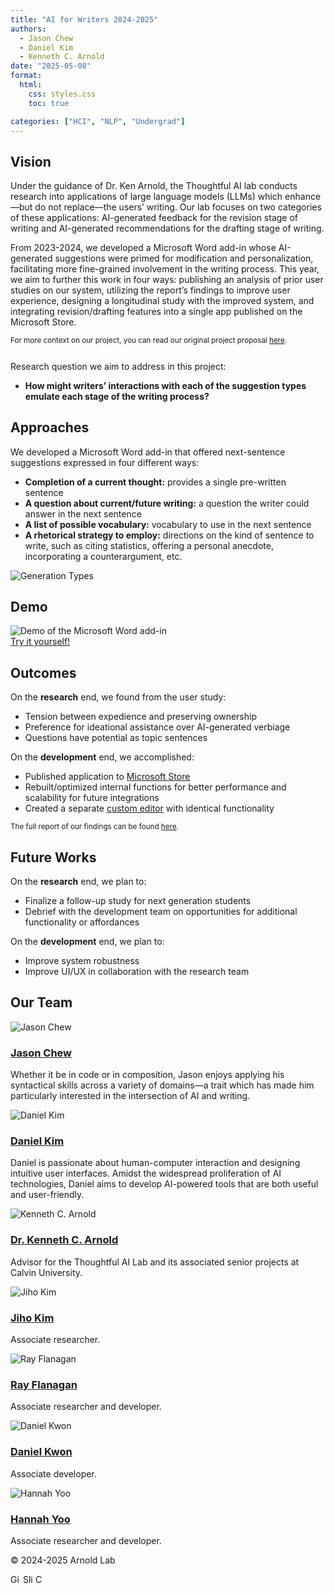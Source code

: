 ```yaml
---
title: "AI for Writers 2024-2025"
authors:
  - Jason Chew
  - Daniel Kim
  - Kenneth C. Arnold
date: "2025-05-08"
format:
  html:
    css: styles.css
    toc: true

categories: ["HCI", "NLP", "Undergrad"]
---
```


```{=html}
<!DOCTYPE html>
<html lang="en">

<head>
  <meta charset="UTF-8" />
  <meta name="viewport" content="width=device-width, initial-scale=1.0" />
  <link rel="stylesheet" href="styles.css" />
  <link rel="icon" href="./assets/logo_black.png" />

  <body>
    <article id="main-article">
      <section class="article-section">
        <h2>Vision</h2>
        <div class="flexrow vision-container">
          <div>
            <p>
              Under the guidance of Dr. Ken Arnold, the Thoughtful AI lab conducts research into applications of large language models (LLMs)
              which enhance—but do not replace—the users’ writing. Our lab focuses on two categories of these applications: AI-generated
              feedback for the revision stage of writing and AI-generated recommendations for the drafting stage of writing.
            </p>
            <p>
              From 2023-2024, we developed a Microsoft Word add-in whose AI-generated suggestions were primed for modification and personalization,
              facilitating more fine-grained involvement in the writing process. This year, we aim to further this work in four ways:
              publishing an analysis of prior user studies on our system, utilizing the report’s findings to improve user experience, designing a
              longitudinal study with the improved system, and integrating revision/drafting features into a single app published on the Microsoft
              Store.
            </p>
            <small>For more context on our project, you can read our original project proposal
              <a href="https://docs.google.com/document/d/1GRvUEJCl-vIJSgVMcpaj9J5lc-9hctZybwQeY807DjU/edit?usp=sharing"
                target="_blank" ref="noopener noreferrer"
              >here</a>.
            </small>
          </div>
        </div>
        <div class="desc-text" style="margin-top: 1.6rem;">
          <p>
            Research question we aim to address in this project:
          </p>
          <ul>
            <li class="question-desc">
              <strong>How might writers’ interactions with each of the suggestion types emulate each stage of the writing process?</strong>
            </li>
          </ul>
        </div>
      </section>

      <section class="article-section">
        <h2>Approaches</h2>
        <div>
          <div>
            <p>
              We developed a Microsoft Word add-in that offered next-sentence suggestions expressed in four different
              ways:
            </p>
            <ul>
              <li class="gtype-desc"><strong>Completion of a current thought:</strong> provides a single pre-written
                sentence</li>
              <li class="gtype-desc"><strong>A question about current/future writing:</strong> a question the writer could
                answer in the next sentence</li>
              <li class="gtype-desc"><strong>A list of possible vocabulary:</strong> vocabulary to use in the next sentence</li>
              <li class="gtype-desc"><strong>A rhetorical strategy to employ:</strong> directions on the kind of sentence
                to write, such as citing statistics, offering a personal anecdote, incorporating a counterargument, etc.</li>
            </ul>
          </div>
          <div class="gtype-img-container">
            <img class="gtype-img" src="./assets/Gtype_2024UI.png" alt="Generation Types" title="Four generation types" />
          </div>
        </div>
      </section>

      <section class="article-section">
        <h2>Demo</h2>
        <div class="previous-works">
          <img class="demo-img" src="./assets/word_demo.png" alt="Demo of the Microsoft Word add-in" title="Demo of the Microsoft Word add-in" />
          <div><a class="demo-button" href="https://app.thoughtful-ai.com/">Try it yourself!</a></div>
        </div>
      </section>

      <section class="article-section">
        <h2>Outcomes</h2>
          <div class="desc-text">
            <div class="desc-text">
          <p>On the <strong>research</strong> end, we found from the user study: </p>
            <ul class="flexcol">
              <li class="question-desc">Tension between expedience and preserving ownership</li>
              <li class="question-desc">Preference for ideational assistance over AI-generated verbiage</li>
              <li class="question-desc">Questions have potential as topic sentences</li>
            </ul>
          </div>
          <div class="desc-text">
            <p>On the <strong>development</strong> end, we accomplished: </p>
            <ul class="flexcol">
              <li class="question-desc">Published application to
                <a href="https://appsource.microsoft.com/en-us/product/office/WA200008131?tab=Overview" target="_blank" rel="noopener noreferrer">Microsoft Store</a>
              </li>
              <li class="question-desc">Rebuilt/optimized internal functions for better performance and scalability for future integrations</li>
              <li class="question-desc">Created a separate
                <a href="https://app.thoughtful-ai.com/editor.html" target="_blank" rel="noopener noreferrer">custom editor</a>
                with identical functionality</li>
            </ul>
          </div>
          <small>The full report of our findings can be found
            <a href="#"
              target="_blank" ref="noopener noreferrer"
            >here</a>.
          </small>
        </div>
      </section>

      <section class="article-section">
        <h2>Future Works</h2>
        <div class="desc-text">
        <p>On the <strong>research</strong> end, we plan to: </p>
          <ul class="flexcol">
            <li class="question-desc">Finalize a follow-up study for next generation students</li>
            <li class="question-desc">Debrief with the development team on opportunities for additional functionality or affordances</li>
          </ul>
        </div>
        <div class="desc-text">
          <p>On the <strong>development</strong> end, we plan to: </p>
          <ul class="flexcol">
            <li class="question-desc">Improve system robustness</li>
            <li class="question-desc">Improve UI/UX in collaboration with the research team</li>
          </ul>
        </div>
      </section>

      <section class="article-section flex">
        <h2>Our Team</h2>
        <div class="members-container">
          <div class="member">
            <div class="name-img">
              <img class="member-img" src="https://avatars.githubusercontent.com/u/107449866" alt="Jason Chew" />
              <a href="https://github.com/Geesing" target="_blank" ref="noopener noreferrer"><h3>Jason Chew</h3></a>
            </div>
            <p class="profile-desc">Whether it be in code or in composition, Jason enjoys applying his syntactical skills across
              a variety of domains—a trait which has made him particularly interested in the intersection of AI and writing.</p>
          </div>
          <div class="member">
            <div class="name-img">
              <img class="member-img" src="https://avatars.githubusercontent.com/u/95011871" alt="Daniel Kim" />
              <a href="https://github.com/Cobblestone5517" target="_blank" ref="noopener noreferrer"><h3>Daniel Kim</h3></a>
            </div>
            <p class="profile-desc">Daniel is passionate about human-computer interaction and designing intuitive user interfaces.
              Amidst the widespread proliferation of AI technologies, Daniel aims to develop AI-powered tools
              that are both useful and user-friendly.</p>
          </div>
          <div class="member">
            <div class="name-img">
              <img class="member-img" src="https://avatars.githubusercontent.com/u/21072" alt="Kenneth C. Arnold" />
              <a href="https://github.com/kcarnold" target="_blank" ref="noopener noreferrer"><h3>Dr. Kenneth C. Arnold</h3></a>
            </div>
            <p class="profile-desc">Advisor for the Thoughtful AI Lab and its associated senior projects at Calvin University.</p>
          </div>
          <div class="member border-light">
            <div class="name-img">
              <img class="member-img lowop text-light" src="https://avatars.githubusercontent.com/u/55632840" alt="Jiho Kim" />
              <a href="https://github.com/nghtctrl" target="_blank" ref="noopener noreferrer"><h3 class="text-light">Jiho Kim</h3></a>
            </div>
            <p class="profile-desc desc-text-light">Associate researcher.</p>
          </div>
          <div class="member border-light">
            <div class="name-img">
              <img class="member-img lowop" src="https://avatars.githubusercontent.com/u/70855644" alt="Ray Flanagan" />
              <a href="https://github.com/RayHCai" target="_blank" ref="noopener noreferrer"><h3 class="text-light">Ray Flanagan</h3></a>
            </div>
            <p class="profile-desc desc-text-light">Associate researcher and developer.</p>
          </div>
          <div class="member border-light">
            <div class="name-img">
              <img class="member-img lowop" src="https://avatars.githubusercontent.com/u/113206924" alt="Daniel Kwon" />
              <a href="https://github.com/hk238" target="_blank" ref="noopener noreferrer"><h3 class="text-light">Daniel Kwon</h3></a>
            </div>
            <p class="profile-desc desc-text-light">Associate developer.</p>
          </div>
          <div class="member border-light">
            <div class="name-img">
              <img class="member-img lowop" src="https://avatars.githubusercontent.com/u/122395833" alt="Hannah Yoo" />
              <a href="https://github.com/joohayoo" target="_blank" ref="noopener noreferrer"><h3 class="text-light">Hannah Yoo</h3></a>
            </div>
            <p class="profile-desc desc-text-light">Associate researcher and developer.</p>
          </div>
        </div>
      </section>
    </article>

    <footer>
      <div class="footer-content">
        <div class="footer-text">
          <p>&copy; 2024-2025 Arnold Lab</p>
          <div class="icon-links-container">
            <a href="https://github.com/AIToolsLab/writing-tools" target="_blank" rel="noopener noreferrer"><img class="ghicon" src="./assets/github-mark.png" alt="GitHub" height="16px" /></a>
            <a href="https://docs.google.com/presentation/d/1bXH1PrEU29rzWtMBSW6MCWIvc5Hk2kFb7XeLC5J4GSE/edit?usp=sharing" target="_blank" rel="noopener noreferrer"><img class="ghicon" src="./assets/slides.svg" alt="Slides" height="16px" /></a>
            <a href="https://calvin.edu/academics/school-stem/computer-science" target="_blank" rel="noopener noreferrer"><img class="ghicon" src="./assets/calvin-logo.webp" alt="Calvin University" height="16px" /></a>
          </div>
        </div>
      </div>
    </footer>
  </body>

  </html>
</head>
```